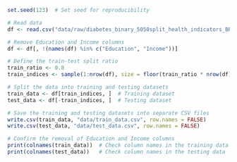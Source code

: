 ```r
set.seed(123)  # Set seed for reproducibility

# Read data
df <- read.csv("data/raw/diabetes_binary_5050split_health_indicators_BRFSS2015.csv")

# Remove Education and Income columns
df <- df[, !(names(df) %in% c("Education", "Income"))]

# Define the train-test split ratio
train_ratio <- 0.8
train_indices <- sample(1:nrow(df), size = floor(train_ratio * nrow(df)))

# Split the data into training and testing datasets
train_data <- df[train_indices, ]  # Training dataset
test_data <- df[-train_indices, ]  # Testing dataset

# Save the training and testing datasets into separate CSV files
write.csv(train_data, "data/train_data.csv", row.names = FALSE)
write.csv(test_data, "data/test_data.csv", row.names = FALSE)

# Confirm the removal of Education and Income columns
print(colnames(train_data))  # Check column names in the training data
print(colnames(test_data))   # Check column names in the testing data
```


